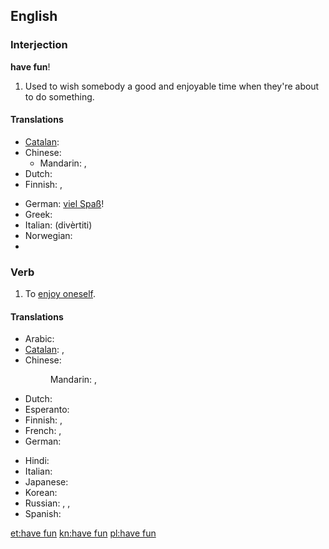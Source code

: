 ==English==

===Interjection===
'''have fun'''!

# Used to wish somebody a good and enjoyable time when they're about to do something.

====Translations====
{{trans-top|wish someone a good time}}
* [[Catalan]]: {{t|ca|diverteix-te}}
* Chinese:
** Mandarin: {{t|cmn|祝你玩得開心|sc=Hani}}, {{t|cmn|祝你玩得开心|tr=zhù nǐ wán de kāixīn|sc=Hani}}
* Dutch: {{t|nl|veel plezier}}
* Finnish: {{t-|fi|pidä hauskaa|s}}, {{t-|fi|pitäkää hauskaa|p}}
{{trans-mid}}
* German: [[viel Spaß]]!
* Greek: {{t|el|καλή διασκέδαση|f|tr=kali diaskedasi|sc=Grek}}
* Italian: {{t-|it|divertiti}} (divèrtiti)
* Norwegian: {{t|no|kos(a) deg/dykk!}}
* {{trreq|Ukrainian}}
{{trans-bottom}}

===Verb===
{{en-verb|has fun|having fun|had fun|had fun}}

# To [[enjoy oneself]].

====Translations====
{{trans-top|enjoy oneself}}
* Arabic: {{t|ar|مرح|tr=mariHa|sc=Arab}}
* [[Catalan]]: {{t|ca|divertir-se}}, {{t|ca|entretenir-se}}
* Chinese:
*: Mandarin: {{t|cmn|玩得開心|sc=Hani}},  {{t|cmn|玩得开心|tr=wán-de kāixīn|sc=Hani}}
* Dutch: {{t|nl|lol maken}}
* Esperanto: {{t-|eo|amuziĝi|xs=Esperanto}}
* Finnish: {{t-|fi|pitää hauskaa}}, {{t+|fi|huvitella}}
* French: {{t+|fr|amuser|alt=s'amuser}},  {{t+|fr|égayer|alt=s'égayer}}
* German: {{t|de|Spaß haben}}
{{trans-mid}}
* Hindi: {{t|hi|मस्ती करना|tr=mastī karnā|sc=Deva}}
* Italian: {{t+|it|divertirsi}}
* Japanese: {{t-|ja|楽しむ|tr=たのしむ, tanoshimu}}
* Korean: {{t|ko|즐기다|tr=jeulgida|sc=Kore}}
* Russian: {{t+|ru|наслаждаться|tr=naslaždát'sja}},  {{t|ru|веселиться|tr=veselít'sja}},  {{t+|ru|развлекаться|tr=razvlekát'sja}}
* Spanish: {{t-|es|divertirse}}
{{trans-bottom}}

[[et:have fun]]
[[kn:have fun]]
[[pl:have fun]]